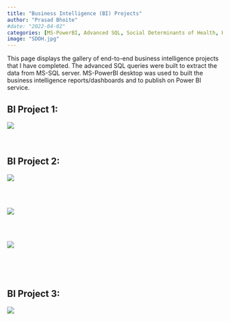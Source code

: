 ```yaml
---
title: "Business Intelligence (BI) Projects"
author: "Prasad Bhoite"
#date: "2022-04-02"
categories: [MS-PowerBI, Advanced SQL, Social Determinants of Health, Healthcare]
image: "SDOH.jpg"
---
```


This page displays the gallery of end-to-end business intelligence projects that I have completed. The advanced SQL queries were built to extract the data from MS-SQL server. MS-PowerBI desktop was used to built the business intelligence reports/dashboards and to publish on Power BI service.


## BI Project 1:
![](ExecutiveSummary.png)
<br>
<br>
<br>


## BI Project 2:

![](HRPStatusBar.png)


<br>
<br>

![](HRPURFO.png)


<br>
<br>

![](HRPSnapshot.png)


<br>
<br>
<br>


## BI Project 3:

![](CurriculumEngagement.png)
